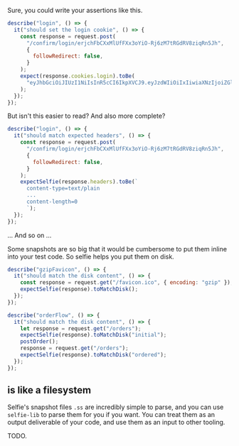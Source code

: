 

<NavHeading text="literal" />

Sure, you could write your assertions like this.

```javascript
describe("login", () => {
  it("should set the login cookie", () => {
    const response = request.post(
      "/confirm/login/erjchFbCXxMlUfFXx3oYiO-Rj6zM7tRGdRV8ziqRn5Jh",
      {
        followRedirect: false,
      }
    );
    expect(response.cookies.login).toBe(
      "eyJhbGciOiJIUzI1NiIsInR5cCI6IkpXVCJ9.eyJzdWIiOiIxIiwiaXNzIjoiZGlmZnBsdWcuY29tIiwiYXVkIjoiZGlmZnBsdWcuY29tIiwiaWF0IjoxNTc3NjY0MDAsImVtYWlsIjoibHVrZS5za3l3YWxrZXJAZGlmZnBsdWcuY29tIiwic2FsZXMiOiJ0cnVlIn0.v7nes7_rTa0NiwTz6OLIAmRZJ-XzzGULRiAPWBiV5iI"
    );
  });
});
```

But isn't this easier to read? And also more complete?

```javascript
describe("login", () => {
  it("should match expected headers", () => {
    const response = request.post(
      "/confirm/login/erjchFbCXxMlUfFXx3oYiO-Rj6zM7tRGdRV8ziqRn5Jh",
      {
        followRedirect: false,
      }
    );
    expectSelfie(response.headers).toBe(`
      content-type=text/plain
      ...
      content-length=0
      `);
  });
});
```

... And so on ...

<NavHeading text="lensable" />

Some snapshots are so big that it would be cumbersome to put them inline into your test code. So selfie helps you put them on disk.

```javascript
describe("gzipFavicon", () => {
  it("should match the disk content", () => {
    const response = request.get("/favicon.ico", { encoding: "gzip" });
    expectSelfie(response).toMatchDisk();
  });
});

describe("orderFlow", () => {
  it("should match the disk content", () => {
    let response = request.get("/orders");
    expectSelfie(response).toMatchDisk("initial");
    postOrder();
    response = request.get("/orders");
    expectSelfie(response).toMatchDisk("ordered");
  });
});
```

## <Selfie /> is like a filesystem

Selfie's snapshot files `.ss` are incredibly simple to parse, and you can use `selfie-lib` to parse them for you if you want. You can treat them as an output deliverable of your code, and use them as an input to other tooling.

TODO.
